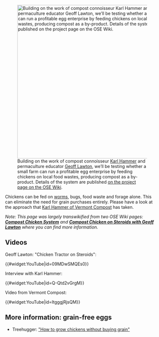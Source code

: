 [[File:Compost-System ChickenTractors.jpg|thumb|right|500px|Building on the work of compost connoisseur [http://www.vermontcompost.com/ Karl Hammer] and permaculture educator [http://www.geofflawtononline.com/ Geoff Lawton], we’ll be testing whether a small farm can run a profitable egg enterprise by feeding chickens on local food wastes, producing compost as a by-product. Details of the system are published [http://opensourceecology.org/wiki/Compost_Chicken_System on the project page on the OSE Wiki]. ]]

Chickens can be fed on [[vermicompost|worms]], bugs, food waste and forage alone. This can eliminate the need for grain purchases entirely. Please have a look at the approach that [http://www.vermontcompost.com/ Karl Hammer of Vermont Compost] has taken.  

''Note: This page was largely transwikified from two OSE Wiki pages: '''[http://opensourceecology.org/wiki/Compost_Chicken_System Compost Chicken System]''' and '''[http://opensourceecology.org/wiki/Compost_Chicken_on_Steroids_with_Geoff_Lawton Compost Chicken on Steroids with Geoff Lawton‎]''' where you can find more information. ''

==Videos==

Geoff Lawton: "Chicken Tractor on Steroids": 

{{#widget:YouTube|id=09MDwSMQEs0}}

Interview with Karl Hammer: 
 
{{#widget:YouTube|id=Q-Qtd2vGrgM}}
 
Video from Vermont Compost: 
 
{{#widget:YouTube|id=ItgggjRjsQM}}

==More information: grain-free eggs==
* Treehugger: [http://www.treehugger.com/corporate-responsibility/how-grow-chickens-without-buying-grain.html "How to grow chickens without buying grain"]